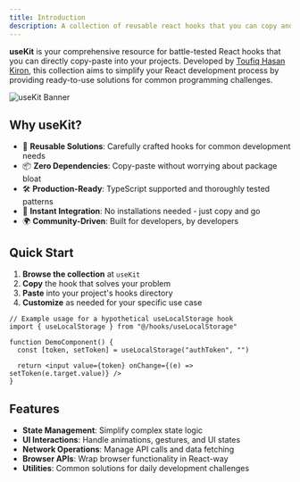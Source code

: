 ```yaml
---
title: Introduction
description: A collection of reusable react hooks that you can copy and paste into your apps.
---
```


**useKit** is your comprehensive resource for battle-tested React hooks that you can directly copy-paste into your projects. Developed by [Toufiq Hasan Kiron](https://github.com/kiron0), this collection aims to simplify your React development process by providing ready-to-use solutions for common programming challenges.

![useKit Banner](/og.png)

## Why useKit?

- 🧩 **Reusable Solutions**: Carefully crafted hooks for common development needs
- 📦 **Zero Dependencies**: Copy-paste without worrying about package bloat
- 🛠️ **Production-Ready**: TypeScript supported and thoroughly tested patterns
- 🚀 **Instant Integration**: No installations needed - just copy and go
- 🌍 **Community-Driven**: Built for developers, by developers

## Quick Start

1. **Browse the collection** at `useKit`
2. **Copy** the hook that solves your problem
3. **Paste** into your project's hooks directory
4. **Customize** as needed for your specific use case

```tsx {2, 5}
// Example usage for a hypothetical useLocalStorage hook
import { useLocalStorage } from "@/hooks/useLocalStorage"

function DemoComponent() {
  const [token, setToken] = useLocalStorage("authToken", "")

  return <input value={token} onChange={(e) => setToken(e.target.value)} />
}
```

## Features

- **State Management**: Simplify complex state logic
- **UI Interactions**: Handle animations, gestures, and UI states
- **Network Operations**: Manage API calls and data fetching
- **Browser APIs**: Wrap browser functionality in React-way
- **Utilities**: Common solutions for daily development challenges
